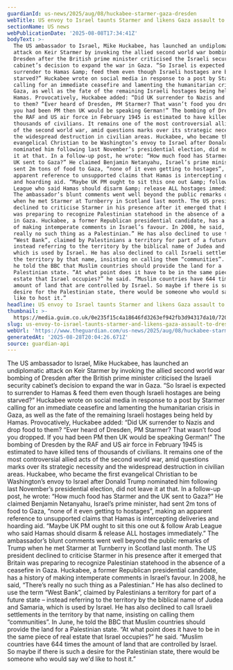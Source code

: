 ```yaml
---
guardianId: us-news/2025/aug/08/huckabee-starmer-gaza-dresden
webTitle: US envoy to Israel taunts Starmer and likens Gaza assault to Dresden bombing
sectionName: US news
webPublicationDate: '2025-08-08T17:34:41Z'
bodyText: >-
  The US ambassador to Israel, Mike Huckabee, has launched an undiplomatic
  attack on Keir Starmer by invoking the allied second world war bombing of
  Dresden after the British prime minister criticised the Israeli security
  cabinet’s decision to expand the war in Gaza. “So Israel is expected to
  surrender to Hamas &amp; feed them even though Israeli hostages are being
  starved?” Huckabee wrote on social media in response to a post by Starmer
  calling for an immediate ceasefire and lamenting the humanitarian crisis in
  Gaza, as well as the fate of the remaining Israeli hostages being held by
  Hamas. Provocatively, Huckabee added: “Did UK surrender to Nazis and drop food
  to them? “Ever heard of Dresden, PM Starmer? That wasn’t food you dropped. If
  you had been PM then UK would be speaking German!” The bombing of Dresden by
  the RAF and US air force in February 1945 is estimated to have killed tens of
  thousands of civilians. It remains one of the most controversial allied acts
  of the second world war, amid questions marks over its strategic necessity and
  the widespread destruction in civilian areas. Huckabee, who became the first
  evangelical Christian to be Washington’s envoy to Israel after Donald Trump
  nominated him following last November’s presidential election, did not leave
  it at that. In a follow-up post, he wrote: “How much food has Starmer and the
  UK sent to Gaza?” He claimed Benjamin Netanyahu, Israel’s prime minister, had
  sent 2m tons of food to Gaza, “none of it even getting to hostages”, making an
  apparent reference to unsupported claims that Hamas is intercepting deliveries
  and hoarding aid. “Maybe UK PM ought to sit this one out &amp; follow Arab
  League who said Hamas should disarm &amp; release ALL hostages immediately.”
  The ambassador’s blunt comments went well beyond the public remarks of Trump
  when he met Starmer at Turnberry in Scotland last month. The US president
  declined to criticise Starmer in his presence after it emerged that Britain
  was preparing to recognize Palestinian statehood in the absence of a ceasefire
  in Gaza. Huckabee, a former Republican presidential candidate, has a history
  of making intemperate comments in Israel’s favour. In 2008, he said, “There’s
  really no such thing as a Palestinian.” He has also declined to use the term
  “West Bank”, claimed by Palestinians a territory for part of a future state –
  instead referring to the territory by the biblical name of Judea and Samaria,
  which is used by Israel. He has also declined to call Israeli settlements in
  the territory by that name, insisting on calling them “communities”. In June,
  he told the BBC that Muslim countries should provide the land for a
  Palestinian state. “At what point does it have to be in the same piece of real
  estate that Israel occupies?” he said. “Muslim countries have 644 times the
  amount of land that are controlled by Israel. So maybe if there is such a
  desire for the Palestinian state, there would be someone who would say we'd
  like to host it.”
headline: US envoy to Israel taunts Starmer and likens Gaza assault to Dresden bombing
thumbnail: >-
  https://media.guim.co.uk/0e235f15c4a18646fd3263ef942fb3d94317da10/720_0_7200_5760/500.jpg
slug: us-envoy-to-israel-taunts-starmer-and-likens-gaza-assault-to-dresden-bombing
webUrl: 'https://www.theguardian.com/us-news/2025/aug/08/huckabee-starmer-gaza-dresden'
generatedAt: '2025-08-28T20:04:26.671Z'
source: guardian-api
---
```

The US ambassador to Israel, Mike Huckabee, has launched an undiplomatic attack on Keir Starmer by invoking the allied second world war bombing of Dresden after the British prime minister criticised the Israeli security cabinet’s decision to expand the war in Gaza. “So Israel is expected to surrender to Hamas &amp; feed them even though Israeli hostages are being starved?” Huckabee wrote on social media in response to a post by Starmer calling for an immediate ceasefire and lamenting the humanitarian crisis in Gaza, as well as the fate of the remaining Israeli hostages being held by Hamas. Provocatively, Huckabee added: “Did UK surrender to Nazis and drop food to them? “Ever heard of Dresden, PM Starmer? That wasn’t food you dropped. If you had been PM then UK would be speaking German!” The bombing of Dresden by the RAF and US air force in February 1945 is estimated to have killed tens of thousands of civilians. It remains one of the most controversial allied acts of the second world war, amid questions marks over its strategic necessity and the widespread destruction in civilian areas. Huckabee, who became the first evangelical Christian to be Washington’s envoy to Israel after Donald Trump nominated him following last November’s presidential election, did not leave it at that. In a follow-up post, he wrote: “How much food has Starmer and the UK sent to Gaza?” He claimed Benjamin Netanyahu, Israel’s prime minister, had sent 2m tons of food to Gaza, “none of it even getting to hostages”, making an apparent reference to unsupported claims that Hamas is intercepting deliveries and hoarding aid. “Maybe UK PM ought to sit this one out &amp; follow Arab League who said Hamas should disarm &amp; release ALL hostages immediately.” The ambassador’s blunt comments went well beyond the public remarks of Trump when he met Starmer at Turnberry in Scotland last month. The US president declined to criticise Starmer in his presence after it emerged that Britain was preparing to recognize Palestinian statehood in the absence of a ceasefire in Gaza. Huckabee, a former Republican presidential candidate, has a history of making intemperate comments in Israel’s favour. In 2008, he said, “There’s really no such thing as a Palestinian.” He has also declined to use the term “West Bank”, claimed by Palestinians a territory for part of a future state – instead referring to the territory by the biblical name of Judea and Samaria, which is used by Israel. He has also declined to call Israeli settlements in the territory by that name, insisting on calling them “communities”. In June, he told the BBC that Muslim countries should provide the land for a Palestinian state. “At what point does it have to be in the same piece of real estate that Israel occupies?” he said. “Muslim countries have 644 times the amount of land that are controlled by Israel. So maybe if there is such a desire for the Palestinian state, there would be someone who would say we'd like to host it.”
